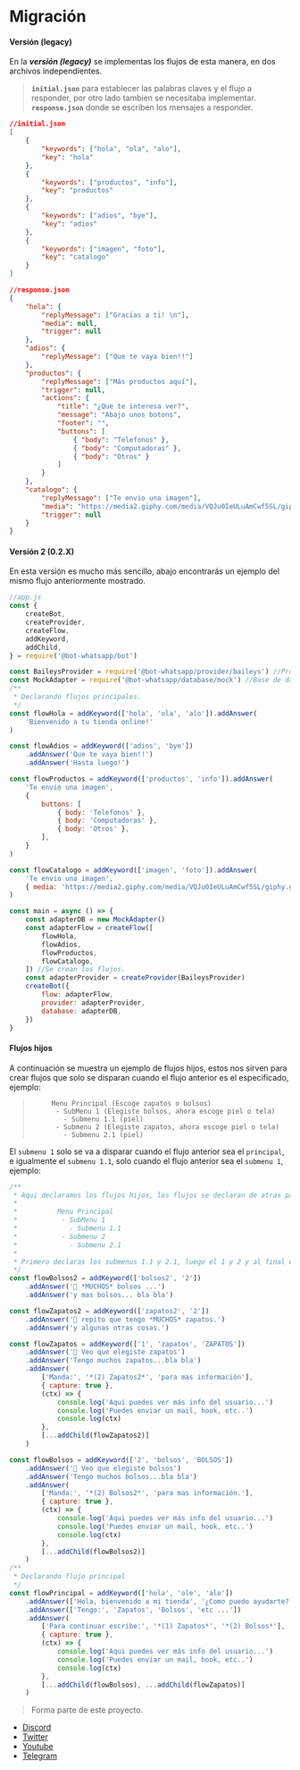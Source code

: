 # Migración

#### Versión (legacy)

En la **_versión (legacy)_** se implementas los flujos de esta manera, en dos archivos independientes.

> **`initial.json`** para establecer las palabras claves y el flujo a responder, por otro lado tambien se necesitaba implementar.
> **`response.json`** donde se escriben los mensajes a responder.

```json
//initial.json
[
    {
        "keywords": ["hola", "ola", "alo"],
        "key": "hola"
    },
    {
        "keywords": ["productos", "info"],
        "key": "productos"
    },
    {
        "keywords": ["adios", "bye"],
        "key": "adios"
    },
    {
        "keywords": ["imagen", "foto"],
        "key": "catalogo"
    }
]
```

```json
//response.json
{
    "hola": {
        "replyMessage": ["Gracias a ti! \n"],
        "media": null,
        "trigger": null
    },
    "adios": {
        "replyMessage": ["Que te vaya bien!!"]
    },
    "productos": {
        "replyMessage": ["Más productos aquí"],
        "trigger": null,
        "actions": {
            "title": "¿Que te interesa ver?",
            "message": "Abajo unos botons",
            "footer": "",
            "buttons": [
                { "body": "Telefonos" },
                { "body": "Computadoras" },
                { "body": "Otros" }
            ]
        }
    },
    "catalogo": {
        "replyMessage": ["Te envio una imagen"],
        "media": "https://media2.giphy.com/media/VQJu0IeULuAmCwf5SL/giphy.gif",
        "trigger": null
    }
}
```

#### Versión 2 (0.2.X)

En esta versión es mucho más sencillo, abajo encontrarás un ejemplo del mismo flujo anteriormente mostrado.

```js
//app.js
const {
    createBot,
    createProvider,
    createFlow,
    addKeyword,
    addChild,
} = require('@bot-whatsapp/bot')

const BaileysProvider = require('@bot-whatsapp/provider/baileys') //Provider
const MockAdapter = require('@bot-whatsapp/database/mock') //Base de datos
/**
 * Declarando flujos principales.
 */
const flowHola = addKeyword(['hola', 'ola', 'alo']).addAnswer(
    'Bienvenido a tu tienda online!'
)

const flowAdios = addKeyword(['adios', 'bye'])
    .addAnswer('Que te vaya bien!!')
    .addAnswer('Hasta luego!')

const flowProductos = addKeyword(['productos', 'info']).addAnswer(
    'Te envio una imagen',
    {
        buttons: [
            { body: 'Telefonos' },
            { body: 'Computadoras' },
            { body: 'Otros' },
        ],
    }
)

const flowCatalogo = addKeyword(['imagen', 'foto']).addAnswer(
    'Te envio una imagen',
    { media: 'https://media2.giphy.com/media/VQJu0IeULuAmCwf5SL/giphy.gif' }
)

const main = async () => {
    const adapterDB = new MockAdapter()
    const adapterFlow = createFlow([
        flowHola,
        flowAdios,
        flowProductos,
        flowCatalogo,
    ]) //Se crean los flujos.
    const adapterProvider = createProvider(BaileysProvider)
    createBot({
        flow: adapterFlow,
        provider: adapterProvider,
        database: adapterDB,
    })
}
```

#### Flujos hijos

A continuación se muestra un ejemplo de flujos hijos, estos nos sirven para crear flujos que solo se disparan cuando el flujo anterior es el especificado, ejemplo:

>          Menu Principal (Escoge zapatos o bolsos)
>           - SubMenu 1 (Elegiste bolsos, ahora escoge piel o tela)
>             - Submenu 1.1 (piel)
>           - Submenu 2 (Elegiste zapatos, ahora escoge piel o tela)
>             - Submenu 2.1 (piel)

El `submenu 1` solo se va a disparar cuando el flujo anterior sea el `principal`, e igualmente el `submenu 1.1`, solo cuando el flujo anterior sea el `submenu 1`, ejemplo:

```js
/**
 * Aqui declaramos los flujos hijos, los flujos se declaran de atras para adelante, es decir que si tienes un flujo de este tipo:
 *
 *          Menu Principal
 *           - SubMenu 1
 *             - Submenu 1.1
 *           - Submenu 2
 *             - Submenu 2.1
 *
 * Primero declaras los submenus 1.1 y 2.1, luego el 1 y 2 y al final el principal.
 */
const flowBolsos2 = addKeyword(['bolsos2', '2'])
    .addAnswer('🤯 *MUCHOS* bolsos ...')
    .addAnswer('y mas bolsos... bla bla')

const flowZapatos2 = addKeyword(['zapatos2', '2'])
    .addAnswer('🤯 repito que tengo *MUCHOS* zapatos.')
    .addAnswer('y algunas otras cosas.')

const flowZapatos = addKeyword(['1', 'zapatos', 'ZAPATOS'])
    .addAnswer('🤯 Veo que elegiste zapatos')
    .addAnswer('Tengo muchos zapatos...bla bla')
    .addAnswer(
        ['Manda:', '*(2) Zapatos2*', 'para mas información'],
        { capture: true },
        (ctx) => {
            console.log('Aqui puedes ver más info del usuario...')
            console.log('Puedes enviar un mail, hook, etc..')
            console.log(ctx)
        },
        [...addChild(flowZapatos2)]
    )

const flowBolsos = addKeyword(['2', 'bolsos', 'BOLSOS'])
    .addAnswer('🙌 Veo que elegiste bolsos')
    .addAnswer('Tengo muchos bolsos...bla bla')
    .addAnswer(
        ['Manda:', '*(2) Bolsos2*', 'para mas información.'],
        { capture: true },
        (ctx) => {
            console.log('Aqui puedes ver más info del usuario...')
            console.log('Puedes enviar un mail, hook, etc..')
            console.log(ctx)
        },
        [...addChild(flowBolsos2)]
    )
/**
 * Declarando flujo principal
 */
const flowPrincipal = addKeyword(['hola', 'ole', 'alo'])
    .addAnswer(['Hola, bienvenido a mi tienda', '¿Como puedo ayudarte?'])
    .addAnswer(['Tengo:', 'Zapatos', 'Bolsos', 'etc ...'])
    .addAnswer(
        ['Para continuar escribe:', '*(1) Zapatos*', '*(2) Bolsos*'],
        { capture: true },
        (ctx) => {
            console.log('Aqui puedes ver más info del usuario...')
            console.log('Puedes enviar un mail, hook, etc..')
            console.log(ctx)
        },
        [...addChild(flowBolsos), ...addChild(flowZapatos)]
    )
```

> Forma parte de este proyecto.

-   [Discord](https://link.codigoencasa.com/DISCORD)
-   [Twitter](https://twitter.com/leifermendez)
-   [Youtube](https://www.youtube.com/watch?v=5lEMCeWEJ8o&list=PL_WGMLcL4jzWPhdhcUyhbFU6bC0oJd2BR)
-   [Telegram](https://t.me/leifermendez)
